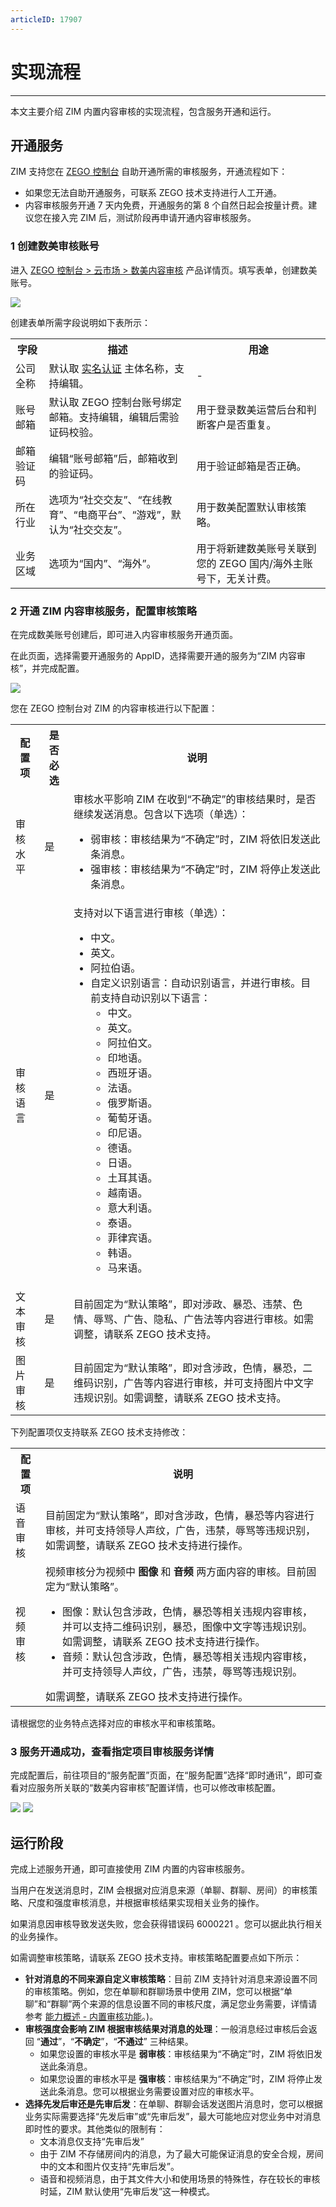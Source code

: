 ```yaml
---
articleID: 17907
---
```


# 实现流程

- - -

本文主要介绍 ZIM 内置内容审核的实现流程，包含服务开通和运行。

## 开通服务

ZIM 支持您在 [ZEGO 控制台](https://console.zego.im/) 自助开通所需的审核服务，开通流程如下：

<Note title="Note">

- 如果您无法自助开通服务，可联系 ZEGO 技术支持进行人工开通。
- 内容审核服务开通 7 天内免费，开通服务的第 8 个自然日起会按量计费。建议您在接入完 ZIM 后，测试阶段再申请开通内容审核服务。
</Note>

### 1 创建数美审核账号

进入 <a href="https://console.zego.im/cloudMarket/openProductionDetail/shumei" target="_blank">ZEGO 控制台 &gt; 云市场 &gt; 数美内容审核</a> 产品详情页。填写表单，创建数美账号。

<Frame width="512" height="auto" caption=""><img src="https://storage.zego.im/sdk-doc/Pics/console/cloud_market/info.jpeg" /></Frame>

创建表单所需字段说明如下表所示：

<table>

<tbody><tr>
<th>字段</th>
<th>描述</th>
<th>用途</th>
</tr>
<tr>
<td>公司全称</td>
<td>默认取 <a href="https://doc-zh.zego.im/article/14277" target="_blank">实名认证</a> 主体名称，支持编辑。</td>
<td>-</td>
</tr>
<tr>
<td>账号邮箱</td>
<td>默认取 ZEGO 控制台账号绑定邮箱。支持编辑，编辑后需验证码校验。</td>
<td>用于登录数美运营后台和判断客户是否重复。</td>
</tr>
<tr>
<td>邮箱验证码</td>
<td>编辑“账号邮箱”后，邮箱收到的验证码。</td>
<td>用于验证邮箱是否正确。</td>
</tr>
<tr>
<td>所在行业</td>
<td>选项为“社交交友”、“在线教育”、“电商平台”、“游戏”，默认为“社交交友”。</td>
<td>用于数美配置默认审核策略。</td>
</tr>
<tr>
<td>业务区域</td>
<td>选项为“国内”、“海外”。</td>
<td>用于将新建数美账号关联到您的 ZEGO 国内/海外主账号下，无关计费。</td>
</tr>
</tbody></table>

### 2 开通 ZIM 内容审核服务，配置审核策略

在完成数美账号创建后，即可进入内容审核服务开通页面。

在此页面，选择需要开通服务的 AppID，选择需要开通的服务为“ZIM 内容审核”，并完成配置。

<Frame width="512" height="auto" caption=""><img src="https://storage.zego.im/sdk-doc/Pics/ZIM/Moderation/ForZIM.jpeg" /></Frame>

您在 ZEGO 控制台对 ZIM 的内容审核进行以下配置：
<table>

<tbody><tr>
<th>配置项</th>
<th>是否必选</th>
<th>说明</th>
</tr>
<tr>
<td>审核水平</td>
<td>是</td>
<td>审核水平影响 ZIM 在收到“不确定”的审核结果时，是否继续发送消息。包含以下选项（单选）：<ul><li>弱审核：审核结果为“不确定”时，ZIM 将依旧发送此条消息。</li><li>强审核：审核结果为“不确定”时，ZIM 将停止发送此条消息。</li></ul></td>
</tr>
<tr>
<td>审核语言</td>
<td>是</td>
<td>支持对以下语言进行审核（单选）：<ul><li>中文。</li><li>英文。</li><li>阿拉伯语。</li><li>自定义识别语言：自动识别语言，并进行审核。目前支持自动识别以下语言：<ul><li>中文。</li><li>英文。</li><li>阿拉伯文。</li><li>印地语。</li><li>西班牙语。</li><li>法语。</li><li>俄罗斯语。</li><li>葡萄牙语。</li><li>印尼语。</li><li>德语。</li><li>日语。</li><li>土耳其语。</li><li>越南语。</li><li>意大利语。</li><li>泰语。</li><li>菲律宾语。</li><li>韩语。</li><li>马来语。</li></ul></li></ul></td>
</tr>
<tr>
<td>文本审核</td>
<td>是</td>
<td>目前固定为“默认策略”，即对涉政、暴恐、违禁、色情、辱骂、广告、隐私、广告法等内容进行审核。如需调整，请联系 ZEGO 技术支持。</td>
</tr>
<tr>
<td>图片审核</td>
<td>是</td>
<td>目前固定为“默认策略”，即对含涉政，色情，暴恐，二维码识别，广告等内容进行审核，并可支持图片中文字违规识别。如需调整，请联系 ZEGO 技术支持。</td>
</tr>
</tbody></table>

下列配置项仅支持联系 ZEGO 技术支持修改：

<table>

<tbody><tr>
<th>配置项</th>
<th>说明</th>
</tr>
<tr>
<td>语音审核</td>
<td>目前固定为“默认策略”，即对含涉政，色情，暴恐等内容进行审核，并可支持领导人声纹，广告，违禁，辱骂等违规识别，如需调整，请联系 ZEGO 技术支持进行操作。</td>
</tr>
<tr>
<td>视频审核</td>
<td>视频审核分为视频中 <strong>图像</strong> 和 <strong>音频</strong> 两方面内容的审核。目前固定为“默认策略”。
<ul><li>图像：默认包含涉政，色情，暴恐等相关违规内容审核，并可以支持二维码识别，暴恐，图像中文字等违规识别。如需调整，请联系 ZEGO 技术支持进行操作。</li><li>音频：默认包含涉政，色情，暴恐等相关违规内容审核，并可支持领导人声纹，广告，违禁，辱骂等违规识别。</li></ul>
如需调整，请联系 ZEGO 技术支持进行操作。</td>
</tr>
</tbody></table>

<Note title="Note">

请根据您的业务特点选择对应的审核水平和审核策略。
</Note>


### 3 服务开通成功，查看指定项目审核服务详情

完成配置后，前往项目的“服务配置”页面，在“服务配置”选择“即时通讯”，即可查看对应服务所关联的“数美内容审核”配置详情，也可以修改审核配置。

<Frame width="512" height="auto" caption=""><img src="https://storage.zego.im/sdk-doc/Pics/ZIM/Moderation/select_zim.jpeg" /></Frame>

<Frame width="512" height="auto" caption=""><img src="https://storage.zego.im/sdk-doc/Pics/console/cloud_market/check_ZIM.jpeg" /></Frame>


## 运行阶段

完成上述服务开通，即可直接使用 ZIM 内置的内容审核服务。

当用户在发送消息时，ZIM 会根据对应消息来源（单聊、群聊、房间）的审核策略、尺度和强度审核消息，并根据审核结果实现相关业务的操作。

如果消息因审核导致发送失败，您会获得错误码 6000221 。您可以据此执行相关的业务操作。

如需调整审核策略，请联系 ZEGO 技术支持。审核策略配置要点如下所示：
- **针对消息的不同来源自定义审核策略**：目前 ZIM 支持针对消息来源设置不同的审核策略。例如，您在单聊和群聊场景中使用 ZIM，您可以根据“单聊”和“群聊”两个来源的信息设置不同的审核尺度，满足您业务需要，详情请参考 [能力概述 - 内置审核功能](./Overview.mdx#内置审核功能)。)。
- **审核强度会影响 ZIM 根据审核结果对消息的处理**：一般消息经过审核后会返回 “**通过**”，“**不确定**”，“**不通过**” 三种结果。
    - 如果您设置的审核水平是 **弱审核**：审核结果为“不确定”时，ZIM 将依旧发送此条消息。
    - 如果您设置的审核水平是 **强审核**：审核结果为“不确定”时，ZIM 将停止发送此条消息。您可以根据业务需要设置对应的审核水平。
- **选择先发后审还是先审后发**：在单聊、群聊会话发送图片消息时，您可以根据业务实际需要选择“先发后审”或“先审后发”，最大可能地应对您业务中对消息即时性的要求。其他类似的限制有：
    - 文本消息仅支持“先审后发”
    - 由于 ZIM 不存储房间内的消息，为了最大可能保证消息的安全合规，房间中的文本和图片仅支持“先审后发”。
    - 语音和视频消息，由于其文件大小和使用场景的特殊性，存在较长的审核时延，ZIM 默认使用“先审后发”这一种模式。

